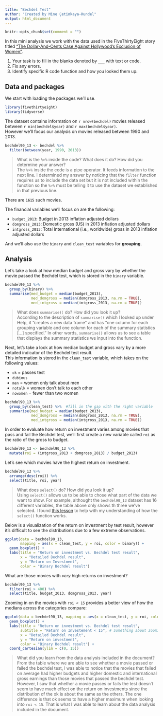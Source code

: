 ```yaml
---
title: "Bechdel Test"
author: "Created by Mine Çetinkaya-Rundel"
output: html_document
---
```

<!--- you might change html_document to github_document if you are working with GitHub--->

```r
knitr::opts_chunk$set(comment = "")
```


In this mini analysis we work with the data used in the FiveThirtyEight story titled ["The Dollar-And-Cents Case Against Hollywood's Exclusion of Women"](https://fivethirtyeight.com/features/the-dollar-and-cents-case-against-hollywoods-exclusion-of-women/).

1. Your task is to fill in the blanks denoted by `___` with text or code.  
2. Fix any errors.  
3. Identify specific R code function and how you looked them up.  

## Data and packages

We start with loading the packages we'll use.

```r
library(fivethirtyeight)
library(tidyverse)
```


The dataset contains information on `r nrow(bechdel)` movies released between `r min(bechdel$year)` and `r max(bechdel$year)`.  
However we'll focus our analysis on movies released between 1990 and 2013.

```r
bechdel90_13 <- bechdel %>%  
  filter(between(year, 1990, 2013))
```

> What is the `%>%` inside the code? What does it do? How did you determine your answer?  
The `%>%` inside the code is a pipe operator. It feeds information to the next line. I determined my answer by noticing that the `filter` function requires us to include the data set but it is not included within the function so the `%>%` must be telling it to use the dataset we established in that previous line.  
  
  
  
There are `1615` such movies.

The financial variables we'll focus on are the following:

-   `budget_2013`: Budget in 2013 inflation adjusted dollars
-   `domgross_2013`: Domestic gross (US) in 2013 inflation adjusted dollars
-   `intgross_2013`: Total International (i.e., worldwide) gross in 2013 inflation adjusted dollars

And we'll also use the `binary` and `clean_test` variables for **grouping**.

## Analysis

Let's take a look at how median budget and gross vary by whether the movie passed the Bechdel test, which is stored in the `binary` variable.

```r
bechdel90_13 %>%
  group_by(binary) %>%
  summarise(med_budget = median(budget_2013),
            med_domgross = median(domgross_2013, na.rm = TRUE),
            med_intgross = median(intgross_2013, na.rm = TRUE))
```

> What does `summarise()` do? How did you look it up?  
According to the description of `summarise()` which I looked up under Help, it "creates a new data frame" and has "one column for each grouping variable and one column for each of the summary statistics [...] specified." In other words, `summarise()` allows us to see a table that displays the summary statistics we input into the function.  



Next, let's take a look at how median budget and gross vary by a more detailed indicator of the Bechdel test result.  
This information is stored in the `clean_test` variable, which takes on the following values:

-   `ok` = passes test
-   `dubious`
-   `men` = women only talk about men
-   `notalk` = women don't talk to each other
-   `nowomen` = fewer than two women

```r
bechdel90_13 %>%
  group_by(clean_test) %>%  #fill in the gap with the right variable
  summarise(med_budget = median(budget_2013),
            med_domgross = median(domgross_2013, na.rm = TRUE),
            med_intgross = median(intgross_2013, na.rm = TRUE))
```

In order to evaluate how return on investment varies among movies that pass and fail the Bechdel test, we'll first create a new variable called `roi` as the ratio of the gross to budget.

```r
bechdel90_13 <- bechdel90_13 %>%
  mutate(roi = (intgross_2013 + domgross_2013) / budget_2013)
```


Let's see which movies have the highest return on investment.

```r
bechdel90_13 %>%
  arrange(desc(roi)) %>% 
  select(title, roi, year)
```

> What does `select()` do? How did you look it up?  
Using `select()` allows us to be able to chose what part of the data we want to show. For example, althought the `bechdel90_13` dataset has 16 different variables, the table above only shows th three we've selected. I found [this lesson](https://study.com/academy/lesson/select-function-in-r-programming.html) to help with my understanding of how the `select()` function works.  




Below is a visualization of the return on investment by test result, however it's difficult to see the distributions due to a few extreme observations.

```r
ggplot(data = bechdel90_13, 
       mapping = aes(x = clean_test, y = roi, color = binary)) +
  geom_boxplot() +
  labs(title = "Return on investment vs. Bechdel test result",
       x = "Detailed Bechdel result",
       y = "Return on Investment",
       color = "Binary Bechdel result")
```
  
  
What are those movies with *very* high returns on investment?

```r
bechdel90_13 %>%
  filter(roi > 400) %>%
  select(title, budget_2013, domgross_2013, year)
```
  
Zooming in on the movies with `roi < 15` provides a better view of how the medians across the categories compare:
  
```r
ggplot(data = bechdel90_13, mapping = aes(x = clean_test, y = roi, color = binary)) +
  geom_boxplot() +
  labs(title = "Return on investment vs. Bechdel test result",
       subtitle = "Return on Investement < 15", # Something about zooming in to a certain level
       x = "Detailed Bechdel result",
       y = "Return on investment",
       color = "Binary Bechdel result") +
  coord_cartesian(ylim = c(0, 15))
```
  
  
> What did you learn from the data analysis included in the document?  
From the table where we are able to see whether a movie passed or failed the bechdel test, I was able to notice that the movies that failed on average had higher budgets and higher domestic and international gross earnings than those movies that passed the bechdel test.
However, I saw that whether a movie passes or fails the test doesn't seem to have much effect on the return on investments since the distribution of the ok is about the same as the others. The one difference is that ok seems to have a higher maximum when looking into `roi < 15`. That is what I was able to learn about the data analysis included in the document.


